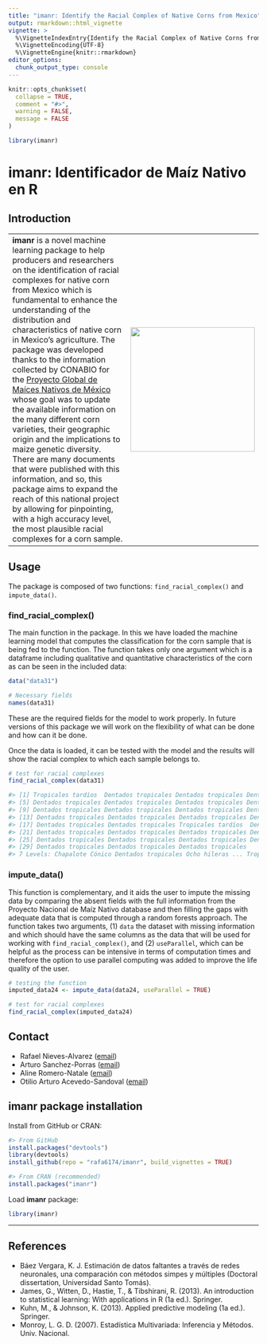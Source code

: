 ```yaml
---
title: "imanr: Identify the Racial Complex of Native Corns from Mexico"
output: rmarkdown::html_vignette
vignette: >
  %\VignetteIndexEntry{Identify the Racial Complex of Native Corns from Mexico}
  %\VignetteEncoding{UTF-8}
  %\VignetteEngine{knitr::rmarkdown}
editor_options: 
  chunk_output_type: console
---
```


```r
knitr::opts_chunk$set(
  collapse = TRUE,
  comment = "#>",
  warning = FALSE,
  message = FALSE
)

library(imanr)
```

# imanr: Identificador de Maíz Nativo en R

## Introduction

|  |  |
|------------------------------------|------------------------------------|
| **imanr** is a novel machine learning package to help producers and researchers on the identification of racial complexes for native corn from Mexico which is fundamental to enhance the understanding of the distribution and characteristics of native corn in Mexico's agriculture. The package was developed thanks to the information collected by CONABIO for the [Proyecto Global de Maíces Nativos de México](https://www.biodiversidad.gob.mx/diversidad/proyectoMaices) whose goal was to update the available information on the many different corn varieties, their geographic origin and the implications to maize genetic diversity. There are many documents that were published with this information, and so, this package aims to expand the reach of this national project by allowing for pinpointing, with a high accuracy level, the most plausible racial complexes for a corn sample. | ![](images/hex-imanr.png){width="250"} |

## Usage

The package is composed of two functions: `find_racial_complex()` and `impute_data()`.

### find_racial_complex()

The main function in the package. In this we have loaded the machine learning model that computes the classification for the corn sample that is being fed to the function. The function takes only one argument which is a dataframe including qualitative and quantitative characteristics of the corn as can be seen in the included data:

```r
data("data31")

# Necessary fields
names(data31)
```

These are the required fields for the model to work properly. In future versions of this package we will work on the flexibility of what can be done and how can it be done.

Once the data is loaded, it can be tested with the model and the results will show the racial complex to which each sample belongs to.

```r
# test for racial complexes
find_racial_complex(data31)

#> [1] Tropicales tardíos  Dentados tropicales Dentados tropicales Dentados tropicales
#> [5] Dentados tropicales Dentados tropicales Dentados tropicales Dentados tropicales
#> [9] Dentados tropicales Dentados tropicales Dentados tropicales Dentados tropicales
#> [13] Dentados tropicales Dentados tropicales Dentados tropicales Dentados tropicales
#> [17] Dentados tropicales Dentados tropicales Tropicales tardíos  Dentados tropicales
#> [21] Dentados tropicales Dentados tropicales Dentados tropicales Dentados tropicales
#> [25] Dentados tropicales Dentados tropicales Dentados tropicales Dentados tropicales
#> [29] Dentados tropicales Dentados tropicales Dentados tropicales
#> 7 Levels: Chapalote Cónico Dentados tropicales Ocho hileras ... Tropicales tardíos
```

### impute_data()

This function is complementary, and it aids the user to impute the missing data by comparing the absent fields with the full information from the Proyecto Nacional de Maíz Nativo database and then filling the gaps with adequate data that is computed through a random forests approach. The function takes two arguments, (1) `data` the dataset with missing information and which should have the same columns as the data that will be used for working with `find_racial_complex()`, and (2) `useParallel`, which can be helpful as the process can be intensive in terms of computation times and therefore the option to use parallel computing was added to improve the life quality of the user.

```r
# testing the function
imputed_data24 <- impute_data(data24, useParallel = TRUE)

# test for racial complexes
find_racial_complex(imputed_data24)
```

## Contact

-   Rafael Nieves-Alvarez ([email](mailto:nievesalvarez1618@gmail.com))
-   Arturo Sanchez-Porras ([email](mailto:sp.arturo@gmail.com))
-   Aline Romero-Natale ([email](mailto:ronatale@gmail.com))
-   Otilio Arturo Acevedo-Sandoval ([email](mailto:acevedo@uaeh.edu.mx))

## imanr package installation

Install from GitHub or CRAN:

```r
#> From GitHub
install.packages("devtools")
library(devtools)
install_github(repo = "rafa6174/imanr", build_vignettes = TRUE)

#> From CRAN (recommended)
install.packages("imanr") 

```

Load **imanr** package:

```r
library(imanr)
```

------------------------------------------------------------------------

## References

-   Báez Vergara, K. J. Estimación de datos faltantes a través de redes neuronales, una comparación con métodos simpes y múltiples (Doctoral dissertation, Universidad Santo Tomás).
-   James, G., Witten, D., Hastie, T., & Tibshirani, R. (2013). An introduction to statistical learning: With applications in R (1a ed.). Springer.
-   Kuhn, M., & Johnson, K. (2013). Applied predictive modeling (1a ed.). Springer.
-   Monroy, L. G. D. (2007). Estadística Multivariada: Inferencia y Métodos. Univ. Nacional.
